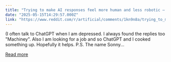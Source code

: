```yaml
---
title: "Trying to make AI responses feel more human and less robotic — here’s a sample of my emotional intelligence project, Project Sonny. Would love your thoughts!"
date: "2025-05-15T14:29:57.000Z"
link: "https://www.reddit.com/r/artificial/comments/1kn9n8a/trying_to_make_ai_responses_feel_more_human_and/"
---
```


(I often talk to ChatGPT when I am depressed. I always found the replies too "Machiney". Also I am looking for a job and so ChatGPT and I cooked something up. Hopefully it helps. 
 P.S. The name Sonny...

[Read more](https://www.reddit.com/r/artificial/comments/1kn9n8a/trying_to_make_ai_responses_feel_more_human_and/)
